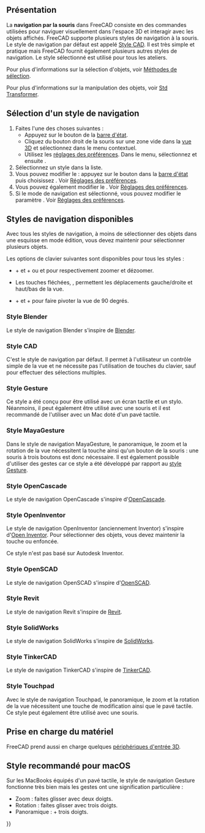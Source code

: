 <languages/>

{{Docnav/fr
|[[Getting_started/fr|Premiers pas]]
|[[Selection_methods/fr|Méthodes de sélection]]
}}

{{TOCright}}

<span id="Overview"></span>
== Présentation ==

La '''navigation par la souris''' dans FreeCAD consiste en des commandes utilisées pour naviguer visuellement dans l'espace 3D et interagir avec les objets affichés. FreeCAD supporte plusieurs styles de navigation à la souris. Le style de navigation par défaut est appelé [[#Style_CAD|Style CAD]]. Il est très simple et pratique mais FreeCAD fournit également plusieurs autres styles de navigation. Le style sélectionné est utilisé pour tous les ateliers.

Pour plus d'informations sur la sélection d'objets, voir [[Selection_methods/fr|Méthodes de sélection]].

Pour plus d'informations sur la manipulation des objets, voir [[Std_TransformManip/fr|Std Transformer]].

<span id="Selecting_a_navigation_style"></span>
== Sélection d'un style de navigation ==

# Faites l'une des choses suivantes :
#* Appuyez sur le bouton {{Button|[[File:NavigationCAD_dark.svg|16px]]}} de la [[Status_bar/fr|barre d'état]].
#* Cliquez du bouton droit de la souris sur une zone vide dans la [[3D_view/fr|vue 3D]] et sélectionnez {{MenuCommand|Styles de navigation}} dans le menu contextuel.
#* Utilisez les [[Preferences_Editor/fr#Navigation|réglages des préférences]]. Dans le menu, sélectionnez {{MenuCommand|Édition → Préférences}} et ensuite {{MenuCommand|Affichage → Navigation → Navigation 3D}}.
# Sélectionnez un style dans la liste.
# Vous pouvez modifier le {{MenuCommand|style d'orbite}} : appuyez sur le bouton {{Button|[[File:NavigationCAD_dark.svg|16px]]}} dans la [[Status_bar/fr|barre d'état]] puis choisissez {{MenuCommand|Paramètres → Style d'orbite}}. Voir [[Preferences_Editor/fr#Navigation|Réglages des préférences]].
# Vous pouvez également modifier le {{MenuCommand|mode de rotation}}. Voir [[Preferences_Editor/fr#Navigation|Réglages des préférences]].
# Si le mode de navigation {{MenuCommand|CAD}} est sélectionné, vous pouvez modifier le paramètre {{MenuCommand|Permettre l'animation}}. Voir [[Preferences_Editor/fr#Navigation|Réglages des préférences]].

<span id="Available_navigation_styles"></span>
== Styles de navigation disponibles ==

Avec tous les styles de navigation, à moins de sélectionner des objets dans une esquisse en mode édition, vous devez maintenir {{KEY|Ctrl}} pour sélectionner plusieurs objets.

Les options de clavier suivantes sont disponibles pour tous les styles :

* {{KEY|Ctrl}} + {{ASCII|43}} et {{KEY|Ctrl}} + {{ASCII|22}} ou {{KEY|PgUp}} et {{KEY|PgDn}} pour respectivement zoomer et dézoomer.
* Les touches fléchées, {{ASCII|17}}{{ASCII|16}}{{ASCII|30}}{{ASCII|31}}, permettent les déplacements gauche/droite et haut/bas de la vue.
* {{KEY|Shift}} + {{ASCII|17}} et {{KEY|Maj}} + {{ASCII|16}} pour faire pivoter la vue de 90 degrés.

<span id="Blender_navigation"></span>
=== Style Blender ===

Le style de navigation Blender s'inspire de [https://www.blender.org Blender].

{{Blender Navigation
|Select_name=Sélection
|Zoom_name=Zoom
|Rotate_view_name=Rotation de la vue
|Pan_name=Panorama

|Shift={{KEY|Maj}}

|Select_text=Cliquez avec le bouton gauche de la souris sur l'objet que vous souhaitez sélectionner.

|Zoom_text=Utilisez la molette de la souris pour zoomer et dézoomer.

|Rotate_view_text=Maintenez enfoncé le bouton central de la souris, puis déplacez le pointeur.

|Pan_text=Maintenez enfoncé {{KEY|Maj}} et le bouton central de la souris, puis déplacez le pointeur.

Vous pouvez également maintenir enfoncé les boutons gauche et droit de la souris, et déplacer le pointeur.
}}

<span id="CAD_navigation"></span>
===Style CAD===

C'est le style de navigation par défaut. Il permet à l'utilisateur un contrôle simple de la vue et ne nécessite pas l'utilisation de touches du clavier, sauf pour effectuer des sélections multiples.

{{CAD Navigation
|Select_name=Sélection
|Zoom_name=Zoom
|Rotate_view_name=Rotation<br>1ère méthode
|Rotate_view_alt_name=Rotation<br>Méthode alternative
|Pan_name=Panorama

|Ctrl={{KEY|Ctrl}}
|Shift={{KEY|Maj}}

|Select_text=Cliquez avec le bouton gauche de la souris sur l'objet que vous souhaitez sélectionner.

|Zoom_text=Utilisez la molette de la souris pour zoomer et dézoomer.

Cliquez sur le bouton central de la souris recentre la vue sur l'emplacement du curseur.

|Rotate_view_text=Maintenez enfoncé le bouton central de la souris, puis appuyez et maintenez le bouton gauche de la souris, puis déplacez le pointeur.

Si les boutons sont relâchés avant que vous n'arrêtiez le mouvement de la souris, la vue continue de tourner, si cette option est activée.

|Rotate_view_alt_text=Maintenez enfoncé le bouton central de la souris enfoncé, appuyez ensuite sur le bouton droit de la souris, puis déplacez le pointeur.

Avec cette méthode, le bouton central de la souris peut être relâché si vous maintenez le bouton droit de la souris enfoncé.

Les utilisateurs qui utilisent la souris avec leur main droite peuvent trouver cette méthode plus facile que la première.

|Pan_text=Maintenez enfoncé le bouton central de la souris, puis déplacez le pointeur.

|Zoom_mode_text=Mode zoom : maintenez enfoncés {{KEY|Ctrl}} et {{KEY|Maj}}, appuyez une fois sur le bouton droit de la souris, puis déplacez le pointeur.

|Rotate_view_mode_text=Mode rotation: maintenez enfoncé {{KEY|Maj}}, appuyez une fois sur le bouton droit de la souris, puis déplacez le pointeur.

|Pan_mode_text=Mode panoramique : maintenez enfoncé {{KEY|Ctrl}}, appuyez une fois sur le bouton droit de la souris, puis déplacez le pointeur.
}}

<span id="Gesture_navigation"></span>
=== Style Gesture ===

Ce style a été conçu pour être utilisé avec un écran tactile et un stylo. Néanmoins, il peut également être utilisé avec une souris et il est recommandé de l'utiliser avec un Mac doté d'un pavé tactile.

{{Gesture Navigation
|Select_name=Sélection
|Zoom_name=Zoom
|Rotate_view_name=Rotation de la vue
|Pan_name=Panorama
|Tilt_view_name=Basculement de la vue

|Select_text=Cliquez avec le bouton gauche de la souris sur l'objet que vous souhaitez sélectionner.

|Zoom_text=Utilisez la molette de la souris pour zoomer et dézoomer.

|Rotate_view_text=Maintenez enfoncé le bouton gauche de la souris, puis déplacez le pointeur.
Dans [[Sketcher_Workbench/fr|Sketcher]] et les autres modes d'édition, ce comportement est désactivé. Maintenez enfoncé {{KEY|Alt}} en appuyant sur le bouton de la souris pour passer en mode rotation.

Pour définir le point de focalisation de la caméra pour la rotation, cliquez sur un point avec le bouton central de la souris. Vous pouvez également pointer le curseur sur un point et appuyer sur {{KEY|H}} au clavier.

|Pan_text=Maintenez enfoncé le bouton droit de la souris, puis déplacez le pointeur.

|Tilt_view_text=Maintenez enfoncés les boutons gauche et droit de la souris, puis déplacez le pointeur latéralement.

|Select_gesture_text=Tapotez pour sélectionner.

|Zoom_gesture_text=Faites glisser deux doigts (pincement) pour les rapprocher ou les éloigner.

|Rotate_view_gesture_text=Glissez avec un doigt pour faire pivoter.

Maintenez enfoncé {{KEY|Alt}} si vous êtes dans [[Sketcher_Workbench/fr|Sketcher]].

|Pan_gesture_text=Faites glisser avec deux doigts.

Vous pouvez également tapoter et maintenir, puis glisser. Cela simule le panoramique avec le bouton droit de la souris.

|Tilt_view_gesture_text=Faites pivoter la ligne imaginaire formée par deux points de contact.

Cette méthode est désactivée par défaut. Pour l'activer, allez dans {{MenuCommand|Édition → Préférences → Affichage → Navigation}} puis décochez la case "Désactiver l’inclinaison par geste de l’écran tactile".
}}

<span id="Maya-Gesture_navigation"></span>
=== Style MayaGesture ===

Dans le style de navigation MayaGesture, le panoramique, le zoom et la rotation de la vue nécessitent la touche {{KEY|Alt}} ainsi qu'un bouton de la souris : une souris à trois boutons est donc nécessaire. Il est également possible d'utiliser des gestes car ce style a été développé par rapport au [[#Style_Gesture|style Gesture]].

{{MayaGesture Navigation
|Select_name=Sélection
|Zoom_name=Zoom
|Rotate_view_name=Rotation de la vue
|Pan_name=Panorama
|Tilt_view_name=Basculement de la vue

|Alt={{KEY|Alt}}

|Select_text=Cliquez avec le bouton gauche de la souris sur l'objet que vous souhaitez sélectionner.

|Zoom_text=Utilisez la molette de la souris pour zoomer et dézoomer.

Vous pouvez également maintenir enfoncé {{KEY|Alt}} et le bouton droit de la souris, puis déplacer le pointeur.

|Rotate_view_text=Maintenez enfoncé {{KEY|Alt}} et le bouton gauche de la souris, puis déplacez le pointeur.

|Pan_text=Maintenez enfoncé {{KEY|Alt}} et le bouton central de la souris, puis déplacez le pointeur.

|Tilt_view_text=Maintenez enfoncé {{KEY|Alt}} et les deux boutons gauche et droit de la souris, puis déplacez le pointeur latéralement.
}}

<span id="OpenCascade_navigation"></span>
=== Style OpenCascade ===

Le style de navigation OpenCascade s'inspire d'[https://www.opencascade.com/ OpenCascade].

{{OpenCascade Navigation
|Select_name=Sélection
|Zoom_name=Zoom
|Rotate_view_name=Rotation de la vue
|Pan_name=Panorama

|Ctrl={{KEY|Ctrl}}

|Select_text=Cliquez avec le bouton gauche de la souris sur l'objet que vous souhaitez sélectionner.

|Zoom_text=Utilisez la molette de la souris pour zoomer et dézoomer.

Vous pouvez également maintenir enfoncé {{KEY|Ctrl}} et le bouton gauche de la souris, puis déplacer le pointeur.

|Rotate_view_text=Maintenez enfoncé le bouton central de la souris, appuyez ensuite sur le bouton droit de la souris, puis déplacez le pointeur.

Vous pouvez également maintenir enfoncé {{KEY|Ctrl}} et le bouton droit de la souris, puis déplacer le pointeur.

|Pan_text=Maintenez enfoncé le bouton central de la souris, puis déplacez le pointeur. Il est possible de maintenir {{KEY|Ctrl}}.
}}

<span id="OpenInventor_navigation"></span>
=== Style OpenInventor ===

Le style de navigation OpenInventor (anciennement Inventor) s'inspire d'[https://fr.wikipedia.org/wiki/Inventor_(bibliothèque_logicielle) Open Inventor]. Pour sélectionner des objets, vous devez maintenir la touche {{KEY|Maj}} ou {{KEY|Ctrl}} enfoncée.

Ce style n'est pas basé sur Autodesk Inventor.

{{OpenInventor Navigation
|Select_name=Sélection
|Zoom_name=Zoom
|Rotate_view_name=Rotation de la vue
|Pan_name=Panorama

|Shift={{KEY|Maj}}

|Select_text=Maintenez enfoncé {{KEY|Maj}}, puis appuyez sur le bouton gauche de la souris sur un objet que vous souhaitez sélectionner.

Maintenez enfoncé {{KEY|Ctrl}} à la place pour sélectionner plusieurs objets.

|Zoom_text=Utilisez la molette de la souris pour zoomer et dézoomer.

Vous pouvez également maintenir enfoncé le bouton central de la souris, puis maintenir le bouton gauche de la souris enfoncé et déplacer le pointeur.

|Rotate_view_text=Maintenez enfoncé le bouton gauche de la souris, puis déplacez le pointeur.

|Pan_text=Maintenez enfoncé le bouton central de la souris, puis déplacez le pointeur.
}}

<span id="OpenSCAD_navigation"></span>
===Style OpenSCAD===

Le style de navigation OpenSCAD s'inspire d'[https://openscad.org/ OpenSCAD].

{{OpenSCAD_Navigation
|Select_name=Sélection
|Zoom_name=Zoom
|Rotate_view_name=Rotation de la vue
|Pan_name=Panorama

|Shift={{KEY|Maj}}

|Select_text=Cliquez avec le bouton gauche de la souris sur l'objet que vous souhaitez sélectionner.

{{VersionMinus/fr|0.21}} Maintenez enfoncés {{KEY|Ctrl}} et {{KEY|Maj}} lorsque vous appuyez sur le bouton de la souris pour faire glisser un objet dans une esquisse en mode édition.

|Zoom_text=Utilisez la molette de la souris pour zoomer et dézoomer.

Vous pouvez également maintenir enfoncé le bouton central de la souris, puis déplacez le pointeur.

Ou maintenir enfoncé {{KEY|Maj}} et le bouton droit de la souris, puis déplacez le pointeur.

|Rotate_view_text=Maintenez enfoncé le bouton gauche de la souris, puis déplacez le pointeur.

Sinon, lorsqu'une esquisse est en mode édition, maintenez enfoncé le bouton central de la souris, puis appuyez sur le bouton droit de la souris et maintenez-le enfoncé, puis déplacez le pointeur.

|Pan_text=Maintenez enfoncé le bouton droit de la souris, puis déplacez le pointeur.
}}

<span id="Revit_navigation"></span>
=== Style Revit ===

Le style de navigation Revit s'inspire de [https://fr.wikipedia.org/wiki/Revit Revit].

{{Revit Navigation
|Select_name=Sélection
|Zoom_name=Zoom
|Rotate_view_name=Rotation de la vue
|Pan_name=Panorama

|Shift={{KEY|Maj}}

|Select_text=Cliquez avec le bouton gauche de la souris sur l'objet que vous souhaitez sélectionner.

|Zoom_text=Utilisez la molette de la souris pour zoomer et dézoomer.

|Rotate_view_text=Maintenez enfoncé {{KEY|Maj}} et le bouton central de la souris, puis déplacez le pointeur.

Vous pouvez également maintenir enfoncé le bouton central de la souris, puis maintenir enfoncé le bouton droit de la souris et déplacer le pointeur.

|Pan_text=Maintenez enfoncé le bouton central de la souris, puis déplacez le pointeur.

Vous pouvez également maintenir enfoncé les boutons gauche et droit de la souris, et déplacer le pointeur.
}}

<span id="SolidWorks_navigation"></span>
=== Style SolidWorks ===

{{Version/fr|1.1}}

Le style de navigation SolidWorks s'inspire de [https://en.wikipedia.org/wiki/SolidWorks SolidWorks].

{{SolidWorks_Navigation
|Select_name=Sélection
|Zoom_name=Zoom
|Rotate_view_name=Rotation de la vue
|Pan_name=Panorama

|Ctrl={{KEY|Ctrl}}
|Shift={{KEY|Maj}}

|Select_text=Cliquez avec le bouton gauche de la souris sur l'objet que vous souhaitez sélectionner.

|Zoom_text=Utilisez la molette de la souris pour zoomer et dézoomer.

Vous pouvez également maintenir enfoncé {{KEY|Maj}} et le bouton central de la souris, puis déplacer le pointeur.

Cliquez sur le bouton central de la souris recentre la vue sur l'emplacement du curseur.

|Rotate_view_text=Maintenez enfoncé le bouton central de la souris, puis déplacez le pointeur.

|Pan_text=Maintenez enfoncé {{KEY|Ctrl}} et le bouton central de la souris, puis déplacez le pointeur.
}}

<span id="TinkerCAD_navigation"></span>
===Style TinkerCAD===

Le style de navigation TinkerCAD s'inspire de [https://fr.wikipedia.org/wiki/Tinkercad TinkerCAD].

{{TinkerCAD Navigation
|Select_name=Sélection
|Zoom_name=Zoom
|Rotate_view_name=Rotation de la vue
|Pan_name=Panorama

|Select_text=Cliquez avec le bouton gauche de la souris sur l'objet que vous souhaitez sélectionner.

|Zoom_text=Utilisez la molette de la souris pour zoomer et dézoomer.

|Rotate_view_text=Maintenez enfoncé le bouton droit de la souris, puis déplacez le pointeur.

|Pan_text=Maintenez enfoncé le bouton central de la souris, puis déplacez le pointeur.
}}

<span id="Touchpad_navigation"></span>
=== Style Touchpad ===

Avec le style de navigation Touchpad, le panoramique, le zoom et la rotation de la vue nécessitent une touche de modification ainsi que le pavé tactile. Ce style peut également être utilisé avec une souris.

{{Touchpad Navigation
|Select_name=Sélection
|Zoom_name=Zoom
|Rotate_view_name=Rotation de la vue
|Pan_name=Panorama

|Ctrl={{KEY|Ctrl}}
|Shift={{KEY|Maj}}
|Alt={{KEY|Alt}}

|Select_text=Cliquez avec le bouton gauche de la souris sur l'objet que vous souhaitez sélectionner.

|Zoom_text=Maintenez enfoncés {{KEY|Ctrl}} et {{KEY|Maj}}, puis déplacez le pointeur.

|Rotate_view_text=Maintenez enfoncé {{KEY|Alt}}, puis déplacez le pointeur.

Vous pouvez également maintenir enfoncé {{KEY|Maj}} et le bouton gauche de la souris, puis déplacer le pointeur.

|Pan_text=Maintenez enfoncé {{KEY|Maj}}, puis déplacez le pointeur.
}}

<span id="Hardware_support"></span>
== Prise en charge du matériel==

FreeCAD prend aussi en charge quelques [[3D_input_devices/fr|périphériques d'entrée 3D]].

<span id="Recommended_navigation_for_macOS"></span>
== Style recommandé pour macOS ==

Sur les MacBooks équipés d'un pavé tactile, le style de navigation Gesture fonctionne très bien mais les gestes ont une signification particulière :
* Zoom : faites glisser avec deux doigts.
* Rotation : faites glisser avec trois doigts.
* Panoramique : {{KEY|Ctrl}} + trois doigts.


{{Docnav/fr
|[[Getting_started/fr|Premiers pas]]
|[[Selection_methods/fr|Méthodes de sélection]]
}}

{{Userdocnavi{{#translation:}}}}